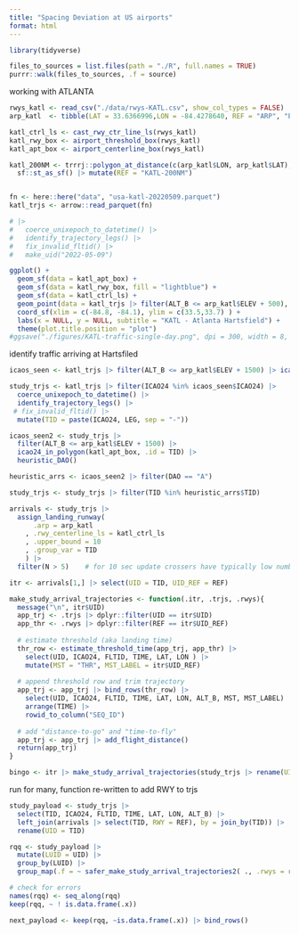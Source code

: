 ```yaml
---
title: "Spacing Deviation at US airports"
format: html
---
```


```r
library(tidyverse)

files_to_sources = list.files(path = "./R", full.names = TRUE)
purrr::walk(files_to_sources, .f = source)
```


working with ATLANTA

```r
rwys_katl <- read_csv("./data/rwys-KATL.csv", show_col_types = FALSE)
arp_katl  <- tibble(LAT = 33.6366996,LON = -84.4278640, REF = "ARP", "ELEV" = 1026)

katl_ctrl_ls <- cast_rwy_ctr_line_ls(rwys_katl)
katl_rwy_box <- airport_threshold_box(rwys_katl)
katl_apt_box <- airport_centerline_box(rwys_katl)

katl_200NM <- trrrj::polygon_at_distance(c(arp_katl$LON, arp_katl$LAT), d = 200) |> 
  sf::st_as_sf() |> mutate(REF = "KATL-200NM")


fn <- here::here("data", "usa-katl-20220509.parquet")
katl_trjs <- arrow::read_parquet(fn) 

# |> 
#   coerce_unixepoch_to_datetime() |> 
#   identify_trajectory_legs() |> 
#   fix_invalid_fltid() |> 
#   make_uid("2022-05-09")
```

```r
ggplot() +
  geom_sf(data = katl_apt_box) +
  geom_sf(data = katl_rwy_box, fill = "lightblue") +
  geom_sf(data = katl_ctrl_ls) +
  geom_point(data = katl_trjs |> filter(ALT_B <= arp_katl$ELEV + 500), aes(x = LON, y = LAT), size = 0.2, alpha = 0.2) +
  coord_sf(xlim = c(-84.8, -84.1), ylim = c(33.5,33.7) ) +
  labs(x = NULL, y = NULL, subtitle = "KATL - Atlanta Hartsfield") +
  theme(plot.title.position = "plot")
#ggsave("./figures/KATL-traffic-single-day.png", dpi = 300, width = 8, height = 5)
```

identify traffic arriving at Hartsfiled

```r
icaos_seen <- katl_trjs |> filter(ALT_B <= arp_katl$ELEV + 1500) |> icao24_in_polygon(katl_apt_box)

study_trjs <- katl_trjs |> filter(ICAO24 %in% icaos_seen$ICAO24) |> 
  coerce_unixepoch_to_datetime() |> 
  identify_trajectory_legs() |> 
 # fix_invalid_fltid() |> 
  mutate(TID = paste(ICAO24, LEG, sep = "-"))

icaos_seen2 <- study_trjs |> 
  filter(ALT_B <= arp_katl$ELEV + 1500) |> 
  icao24_in_polygon(katl_apt_box, .id = TID) |> 
  heuristic_DAO()

heuristic_arrs <- icaos_seen2 |> filter(DAO == "A")

study_trjs <- study_trjs |> filter(TID %in% heuristic_arrs$TID)  

arrivals <- study_trjs |> 
  assign_landing_runway(
      .arp = arp_katl
    , .rwy_centerline_ls = katl_ctrl_ls 
    , .upper_bound = 10
    , .group_var = TID
    ) |> 
  filter(N > 5)    # for 10 sec update crossers have typically low number of hits
```
```r
itr <- arrivals[1,] |> select(UID = TID, UID_REF = REF)

make_study_arrival_trajectories <- function(.itr, .trjs, .rwys){
  message("\n", itr$UID)
  app_trj <- .trjs |> dplyr::filter(UID == itr$UID)
  app_thr <- .rwys |> dplyr::filter(REF == itr$UID_REF)
  
  # estimate threshold (aka landing time)
  thr_row <- estimate_threshold_time(app_trj, app_thr) |> 
    select(UID, ICAO24, FLTID, TIME, LAT, LON ) |> 
    mutate(MST = "THR", MST_LABEL = itr$UID_REF)
  
  # append threshold row and trim trajectory
  app_trj <- app_trj |> bind_rows(thr_row) |> 
    select(UID, ICAO24, FLTID, TIME, LAT, LON, ALT_B, MST, MST_LABEL) |> 
    arrange(TIME) |> 
    rowid_to_column("SEQ_ID")
  
  # add "distance-to-go" and "time-to-fly" 
  app_trj <- app_trj |> add_flight_distance()
  return(app_trj)
}

bingo <- itr |> make_study_arrival_trajectories(study_trjs |> rename(UID = TID), rwys_katl)
```

run for many, function re-written to add RWY to trjs

```r
study_payload <- study_trjs |> 
  select(TID, ICAO24, FLTID, TIME, LAT, LON, ALT_B) |> 
  left_join(arrivals |> select(TID, RWY = REF), by = join_by(TID)) |> 
  rename(UID = TID)

rqq <- study_payload |> 
  mutate(LUID = UID) |> 
  group_by(LUID) |> 
  group_map(.f = ~ safer_make_study_arrival_trajectories2( ., .rwys = rwys_katl))

# check for errors
names(rqq) <- seq_along(rqq)
keep(rqq, ~ ! is.data.frame(.x))
```

```r
next_payload <- keep(rqq, ~is.data.frame(.x)) |> bind_rows()
```

